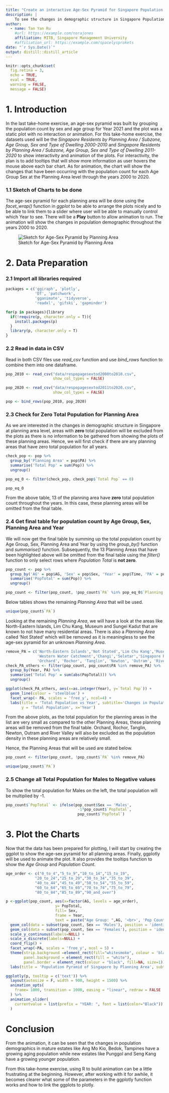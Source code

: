 ```yaml
---
title: "Create an interactive Age-Sex Pyramid for Singapore Population Demographics"
description: |
    To see the changes in demographic structure in Singapore Population based on Age Group and Sex through 2000 to 2020 based on Planning Area
author:
  - name: Tan Yan Ru
    #url: https://example.com/norajones
    affiliation: MITB, Singapore Management University
    #affiliation_url: https://example.com/spacelysprokets
date: "`r Sys.Date()`"
output: distill::distill_article
---
```


```r
knitr::opts_chunk$set(  
  fig.retina = 3,
  echo = TRUE,
  eval = TRUE,
  warning = FALSE,
  message = FALSE)
```

# 1. Introduction

In the last take-home exercise, an age-sex pyramid was built by grouping the population count by sex and age group for Year 2021 and the plot was a static plot with no interaction or animation. For this take-home exercise, the datasets used will be the *Singapore Residents by Planning Area / Subzone, Age Group, Sex and Type of Dwelling 2000-2010* and *Singapore Residents by Planning Area / Subzone, Age Group, Sex and Type of Dwelling 2011-2020* to show interactivity and animation of the plots. For interactivity, the plan is to add tooltips that will show more information as user hovers the mouse above each bar chart. As for animation, the chart will show the changes that have been occurring with the population count for each Age Group Sex at the Planning Area level through the years 2000 to 2020.

### 1.1 Sketch of Charts to be done

The age-sex pyramid for each planning area will be done using the *facet_wrap()* function in *ggplot* to be able to arrange the plots nicely and to be able to link them to a slider where user will be able to manually control which Year to see. There will be a **Play** button to allow animation to run. The animation will show the changes in population demographic throughout the years 2000 to 2020.

![Sketch for Age-Sex Pyramid by Planning Area](images/Sketch1.png)

# 2. Data Preparation

### 2.1 Import all libraries required
```r
packages = c('ggiraph', 'plotly', 
             'DT', 'patchwork',
             'gganimate', 'tidyverse',
             'readxl', 'gifski', 'gapminder')

for(p in packages){library
  if(!require(p, character.only = T)){
    install.packages(p)
  }
  library(p, character.only = T)
}
```

### 2.2 Read in data in CSV

Read in both CSV files use *read_csv* function and use *bind_rows* function to combine them into one dataframe.

```r
pop_2010 <- read_csv("data/respopagesextod2000to2010.csv", 
                     show_col_types = FALSE)

pop_2020 <- read_csv("data/respopagesextod2011to2020.csv", 
                     show_col_types = FALSE) 

pop <- bind_rows(pop_2010, pop_2020)
```

### 2.3 Check for Zero Total Population for Planning Area

As we are interested in the changes in demographic structure in Singapore at planning area level, areas with **zero** total population will be excluded from the plots as there is no information to be gathered from showing the plots of these planning areas. Hence, we will first check if there are any planning areas that have zero total population for all years.

```r
check_pop <- pop %>%
  group_by('Planning Area' = pop$PA) %>%
  summarise('Total Pop' = sum(Pop)) %>%
  ungroup()

pop_eq_0 <- filter(check_pop, check_pop$`Total Pop` == 0)

pop_eq_0

```
From the above table, 13 of the planning area have **zero** total population count throughout the years. In this case, these planning areas will be omitted from the final table.

### 2.4 Get final table for population count by Age Group, Sex, Planning Area and Year

We will now get the final table by summing up the total population count by Age Group, Sex, Planning Area and Year by using the *group_by()* function and *summarise()* function. Subsequently, the 13 Planning Areas that have been highlighted above will be omitted from the final table using the *filter()* function to only select rows where *Population Total* is **not zero**.

```r
pop_count <- pop %>% 
  group_by('AG' = pop$AG, 'Sex' = pop$Sex, 'Year' = pop$Time, 'PA' = pop$PA) %>%
  summarise('PopTotal' = sum(Pop)) %>%
  ungroup()

pop_count <- filter(pop_count, !pop_count$`PA` %in% pop_eq_0$`Planning Area`)
```

Below tables shows the remaining *Planning Area* that will be used.

```r
unique(pop_count$`PA`)
```
Looking at the remaining *Planning Area*, we will have a look at the areas like North-Eastern Islands, Lim Chu Kang, Museum and Sungei Kadut that are known to not have many residential areas. There is also a *Planning Area* called 'Not Stated' which will be removed as it is meaningless to see the age-sex pyramid for an unknown *Planning Area*.

```r
remove_PA = c('North-Eastern Islands','Not Stated','Lim Chu Kang','Museum','Southern Islands','Sungei Kadut',
              'Western Water Catchment','Changi','Seletar','Singapore River','Mandai', 'Downtown Core',
              'Orchard', 'Rochor', 'Tanglin', 'Newton', 'Outram', 'River Valley')
check_PA_others <- filter(pop_count, pop_count$PA %in% remove_PA) %>%
  group_by(Year, PA) %>%
  summarise('Total Pop' = sum(abs(PopTotal))) %>%
  ungroup()

```

```r

ggplot(check_PA_others, aes(x=as.integer(Year), y=`Total Pop`)) +
  geom_line(colour = 'steelblue') +
  facet_wrap(~ PA, scales = 'free_y', ncol=4) +
  labs(title = 'Total Population vs Year', subtitle='Changes in Population Count for non-residential Planning Area',
       y = 'Total Population', x='Year')

```

From the above plots, as the total population for the planning areas in the list are very small as compared to the other Planning Areas, these planning areas will be removed from the final table. Orchard, Rochor, Tanglin, Newton, Outram and River Valley will also be excluded as the population density in these planning areas are relatively small.

Hence, the Planning Areas that will be used are stated below.

```r

pop_count <- filter(pop_count, !pop_count$`PA` %in% remove_PA)

unique(pop_count$`PA`)

```
### 2.5 Change all Total Population for Males to Negative values

To show the total population for Males on the left, the total population will be multiplied by -1.

```r

pop_count$`PopTotal` <- ifelse(pop_count$Sex == 'Males', 
                                -1*pop_count$`PopTotal`, 
                                pop_count$`PopTotal`)

```

# 3. Plot the Charts

Now that the data has been prepared for plotting, I will start by creating the ggplot to show the age-sex pyramid for all planning areas. Finally, ggplotly will be used to animate the plot. It also provides the tooltips function to show the *Age Group* and *Population Count*.


```r
age_order <- c("0_to_4","5_to_9","10_to_14","15_to_19",
             "20_to_24","25_to_29","30_to_34","35_to_39",
             "40_to_44","45_to_49","50_to_54","55_to_59",
             "60_to_64","65_to_69","70_to_74","75_to_79",
             "80_to_84","85_to_89","90_and_over")

p <-ggplot(pop_count, aes(x=factor(AG, levels = age_order),
                      y= PopTotal,
                      fill= Sex,
                      frame = Year,
                      text = paste("Age Group: ",AG, '<br>', 'Pop Count: ', abs(PopTotal)))) +
  geom_col(data = subset(pop_count, Sex == 'Males'), position = 'identity', fill='skyblue') +
  geom_col(data = subset(pop_count, Sex == 'Females'), position = 'identity', fill='pink') +
  scale_y_continuous(labels=NULL) +
  scale_x_discrete(labels=NULL) +
  coord_flip() +
  facet_wrap(~PA, scales = 'free_y', ncol = 5) +
  theme(strip.background =element_rect(fill="whitesmoke", colour = 'black'),
        panel.background = element_rect(fill = "white"),
        panel.border = element_rect(colour = "black", fill=NA, size=1)) + 
  labs(title = 'Population Pyramid of Singapore by Planning Area', subtitle = 'Change in Population by Age Group and Sex', x = 'Age Group', y = 'Population Count')

ggplotly(p, tooltip = c('text')) %>% 
  layout(autosize = F, width = 900, height = 1500) %>%
  animation_opts(
    frame= 1000, transition = 1000, easing = "linear", redraw = FALSE 
  ) %>% 
  animation_slider(
    currentvalue = list(prefix = "YEAR: ", font = list(color="Black"))
  )

```

# Conclusion

From the animation, it can be seen that the changes in population demographics in mature estates like Ang Mo Kio, Bedok, Tampines have a growing aging population while new estates like Punggol and Seng Kang have a growing younger population. 

From this take-home exercise, using R to build animation can be a little frustrating at the beginning. However, after working with it for awhile, it becomes clearer what some of the parameters in the ggplotly function works and how to link the ggplots to plotly.